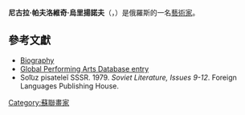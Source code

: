 {{Infobox person
| 前綴尊稱   = 
| 姓名       = 尼古拉·帕夫洛維奇·烏里揚諾夫
| 後綴尊稱   = 
| 圖像       = No free image man (zh)2.svg
| 圖像大小   = 250px
| 圖像替代   = 
| 圖像說明   = 
| 原文名     = Николай Павлович Улья́нов
| 語系       = ru
| 讀音       = 
| 羅馬拼音   = Nikolay Pavlovich Ul'yánov
| 英文名     = 
| 字         = 
| 號         = 
| 本名       = 
| 性別       = 男
| 出生名     = 
| 出生日期   = {{Birth date|1877|5|1}}
| 出生地點   = {{Flag|俄羅斯帝國}}[[奧廖爾省|奧廖爾省]][[葉列茨|葉列茨]]
| 受洗       = 
| 失蹤日期   = 
| 失蹤地點   = 
| 失蹤情況   = 
| 逝世日期   = {{Death date and age|1949|5|5|1877|5|1}}
| 逝世地點   = {{USSR}}[[莫斯科|莫斯科]]
| 死因       = 
| 遺體發現地 = 
| 墓地       = 
| 墓地坐標   = 
| 紀念建築   = 
| 居住地     = 
| 國籍       = 
| 永久居留權 = 
| 別名       = 
| 籍貫       = 
| 民族       = 
| 語言       = 
| 公民權     = 
| 教育程度   = 
| 母校       = 
| 職業       = [[藝術家|藝術家]]
| 活躍時期   = 
| 年代       = 
| 僱主       = 
| 組織       = 
| 機構       = 
| 知名原因   = 
| 研究領域   = 
| 知名作品   = 
| 風格       = 
| 家鄉       = 
| 薪金       = 
| 淨資產     = 
| 身高       = 
| 體重       = 
| 髮色       = 
| 瞳色       = 
| 三圍       = 
| 電視節目   = 
| 頭銜       = 
| 頭銜時期   = 
| 前任       = 
| 繼任       = 
| 政黨       = 
| 政治運動   = 
| 競爭者     = 
| 董事會     = 
| 宗教信仰   = 
| 宗派       = 
| 刑事起訴   = 
| 刑事處罰   = 
| 刑事狀況   = 
| 配偶       = 
| 伴侶       = 
| 兒女       = 
| 父母       = 
| 親屬       = 
| 家族成員   = 
| 呼號       = 
| 獲獎       = 
| 網站       = 
| 經歷       = 
| 受影響於   = 
| 影響於     = 
| 簽名       = 
| 簽名大小   = 
| 簽名替代   = 
| 腳註       = 
}}
'''尼古拉·帕夫洛維奇·烏里揚諾夫'''（{{lang-ru|Николай Павлович Улья́нов}}，{{Bd|1877年|5月1日|1949年|5月5日|catIdx=Ulyanov, Nikolai Pavlovich}}）是俄羅斯的一名[[藝術家|藝術家]]。

== 參考文獻 ==
{{Commons category}}
* [http://persona.rin.ru/eng/view/f/0/12298/nikolai-ulyanov Biography] {{Wayback|url=http://persona.rin.ru/eng/view/f/0/12298/nikolai-ulyanov |date=20160303195139 }}
* [http://www.glopad.org/pi/en/record/person/902 Global Performing Arts Database entry] {{Wayback|url=http://www.glopad.org/pi/en/record/person/902 |date=20200212175031 }}
* Soi͡uz pisateleĭ SSSR. 1979. ''Soviet Literature, Issues 9-12''. Foreign Languages Publishing House.

{{Authority control}}

{{DEFAULTSORT:Ulyanov, Nikolai Pavlovich}}
[[Category:蘇聯畫家|Category:蘇聯畫家]]